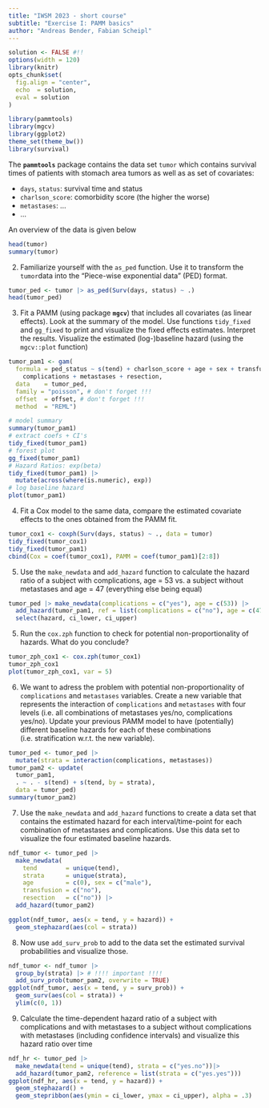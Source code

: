 ```yaml
---
title: "IWSM 2023 - short course"
subtitle: "Exercise I: PAMM basics"
author: "Andreas Bender, Fabian Scheipl"
---
```


```r
solution <- FALSE #!!
options(width = 120)
library(knitr)
opts_chunk$set(
  fig.align = "center",
  echo  = solution, 
  eval = solution
)
```



```r
library(pammtools)
library(mgcv)
library(ggplot2)
theme_set(theme_bw())
library(survival)
```

The **`pammtools`** package contains the data set `tumor` which contains survival times of patients with stomach area tumors as well as as set of covariates:

- `days`, `status`: survival time and status
- `charlson_score`: comorbidity score (the higher the worse)
- `metastases`: ...
- ...

An overview of the data is given below

```r
head(tumor)
summary(tumor)
```


2. Familiarize yourself with the `as_ped` function. Use it to transform the `tumor`data into the "Piece-wise exponential data" (PED) format.

```r
tumor_ped <- tumor |> as_ped(Surv(days, status) ~ .)
head(tumor_ped)
```


3. Fit a PAMM (using package **`mgcv`**) that includes all covariates (as linear effects). Look at the summary of the model. Use functions `tidy_fixed` and `gg_fixed` to print and visualize the fixed effects estimates. Interpret the results.
Visualize the estimated (log-)baseline hazard (using the `mgcv::plot` function)

```r
tumor_pam1 <- gam(
  formula = ped_status ~ s(tend) + charlson_score + age + sex + transfusion +
    complications + metastases + resection,
  data    = tumor_ped,
  family = "poisson", # don't forget !!!
  offset  = offset, # don't forget !!!
  method  = "REML")

# model summary
summary(tumor_pam1)
# extract coefs + CI's
tidy_fixed(tumor_pam1)
# forest plot
gg_fixed(tumor_pam1)
# Hazard Ratios: exp(beta)
tidy_fixed(tumor_pam1) |> 
  mutate(across(where(is.numeric), exp))
# log baseline hazard
plot(tumor_pam1)
```



4. Fit a Cox model to the same data, compare the estimated covariate effects to the ones obtained from the PAMM fit.

```r
tumor_cox1 <- coxph(Surv(days, status) ~ ., data = tumor)
tidy_fixed(tumor_cox1)
tidy_fixed(tumor_pam1)
cbind(Cox = coef(tumor_cox1), PAMM = coef(tumor_pam1)[2:8])
```


5. Use the `make_newdata` and `add_hazard` function to calculate the hazard ratio of a subject with complications, age = 53 vs. a subject without metastases and age = 47 (everything else being equal)

```r
tumor_ped |> make_newdata(complications = c("yes"), age = c(53)) |>
  add_hazard(tumor_pam1, ref = list(complications = c("no"), age = c(47))) |>
  select(hazard, ci_lower, ci_upper)
```


5. Run the `cox.zph` function to check for potential non-proportionality of hazards. What do you conclude?

```r
tumor_zph_cox1 <- cox.zph(tumor_cox1)
tumor_zph_cox1
plot(tumor_zph_cox1, var = 5)
```


6. We want to adress the problem with potential non-proportionality of `complications` and `metastases` variables. Create a new variable that represents the interaction of `complications` and `metastases` with four levels (i.e. all combinations of metastases yes/no, complications yes/no). Update your previous PAMM model to have (potentially) different baseline hazards for each of these combinations (i.e. stratification w.r.t. the new variable).


```r
tumor_ped <- tumor_ped |>
  mutate(strata = interaction(complications, metastases))
tumor_pam2 <- update(
  tumor_pam1,
  . ~ . - s(tend) + s(tend, by = strata),
  data = tumor_ped)
summary(tumor_pam2)
```


7. Use the `make_newdata` and `add_hazard` functions to create a data set that contains the estimated hazard for each interval/time-point for each combination of metastases and complications. Use this data set to visualize the four estimated baseline hazards.

```r
ndf_tumor <- tumor_ped |>
  make_newdata(
    tend        = unique(tend),
    strata      = unique(strata),
    age         = c(0), sex = c("male"),
    transfusion = c("no"),
    resection   = c("no")) |>
  add_hazard(tumor_pam2)

ggplot(ndf_tumor, aes(x = tend, y = hazard)) +
  geom_stephazard(aes(col = strata))
```

8. Now use `add_surv_prob` to add to the data set the estimated survival probabilities and visualize those.

```r
ndf_tumor <- ndf_tumor |>
  group_by(strata) |> # !!!! important !!!!
  add_surv_prob(tumor_pam2, overwrite = TRUE)
ggplot(ndf_tumor, aes(x = tend, y = surv_prob)) +
  geom_surv(aes(col = strata)) +
  ylim(c(0, 1))
```


9. Calculate the time-dependent hazard ratio of a subject with complications and with metastases to a subject without complications with metastases (including confidence intervals) and visualize this hazard ratio over time

```r
ndf_hr <- tumor_ped |>
  make_newdata(tend = unique(tend), strata = c("yes.no"))|>
  add_hazard(tumor_pam2, reference = list(strata = c("yes.yes")))
ggplot(ndf_hr, aes(x = tend, y = hazard)) +
  geom_stephazard() +
  geom_stepribbon(aes(ymin = ci_lower, ymax = ci_upper), alpha = .3)
```
